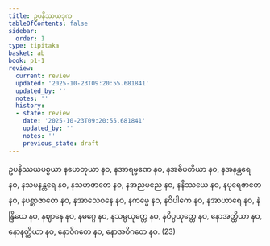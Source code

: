 ```yaml
---
title: ဥပနိဿယဒုက
tableOfContents: false
sidebar:
  order: 1
type: tipitaka
basket: ab
book: p1-1
review:
  current: review
  updated: '2025-10-23T09:20:55.681841'
  updated_by: ''
  notes: ''
  history:
  - state: review
    date: '2025-10-23T09:20:55.681841'
    updated_by: ''
    notes: ''
    previous_state: draft
---
```



<ReviewStatus review={frontmatter.review} showDetails={true} />

<HypothesisAnnotation frontmatter={frontmatter} />

<DynamicBreadcrumb />

<Division number="439" book="p1-1" e="ch" v="36" p="164">

<Paragraph number="1387" book="p1-1">
ဥပနိဿယပစ္စယာ နဟေတုယာ နဝ, နအာရမ္မဏေ နဝ, နအဓိပတိယာ နဝ, နအနန္တရေ နဝ, နသမနန္တရေ နဝ, နသဟဇာတေ နဝ, နအညမညေ နဝ, နနိဿယေ နဝ, နပုရေဇာတေ နဝ, နပစ္ဆာဇာတေ နဝ, နအာသေဝနေ နဝ, နကမ္မေ နဝ, နဝိပါကေ နဝ, နအာဟာရေ နဝ, နဲန္ဒြိယေ နဝ, နဈာနေ နဝ, နမဂ္ဂေ နဝ, နသမ္ပယုတ္တေ နဝ, နဝိပ္ပယုတ္တေ နဝ, နောအတ္ထိယာ နဝ, နောနတ္ထိယာ နဝ, နောဝိဂတေ နဝ, နောအဝိဂတေ နဝ. (23)
</Paragraph>
</Division>